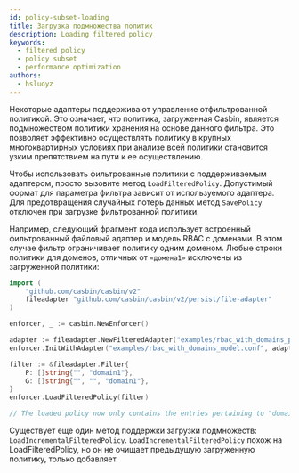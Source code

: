 ```yaml
---
id: policy-subset-loading
title: Загрузка подмножества политик
description: Loading filtered policy
keywords:
  - filtered policy
  - policy subset
  - performance optimization
authors:
  - hsluoyz
---
```


Некоторые адаптеры поддерживают управление отфильтрованной политикой. Это означает, что политика, загруженная Casbin, является подмножеством политики хранения на основе данного фильтра. Это позволяет эффективно осуществлять политику в крупных многоквартирных условиях при анализе всей политики становится узким препятствием на пути к ее осуществлению.

Чтобы использовать фильтрованные политики с поддерживаемым адаптером, просто вызовите метод `LoadFilteredPolicy`. Допустимый формат для параметра фильтра зависит от используемого адаптера. Для предотвращения случайных потерь данных метод `SavePolicy` отключен при загрузке фильтрованной политики.

Например, следующий фрагмент кода использует встроенный фильтрованный файловый адаптер и модель RBAC с доменами. В этом случае фильтр ограничивает политику одним доменом. Любые строки политики для доменов, отличных от `«домена1»` исключены из загруженной политики:

```go
import (
    "github.com/casbin/casbin/v2"
    fileadapter "github.com/casbin/casbin/v2/persist/file-adapter"
)

enforcer, _ := casbin.NewEnforcer()

adapter := fileadapter.NewFilteredAdapter("examples/rbac_with_domains_policy.csv")
enforcer.InitWithAdapter("examples/rbac_with_domains_model.conf", adapter)

filter := &fileadapter.Filter{
    P: []string{"", "domain1"},
    G: []string{"", "", "domain1"},
}
enforcer.LoadFilteredPolicy(filter)

// The loaded policy now only contains the entries pertaining to "domain1".
```

Существует еще один метод поддержки загрузки подмножеств: `LoadIncrementalFilteredPolicy`. `LoadIncrementalFilteredPolicy` похож на LoadFilteredPolicy, но он не очищает предыдущую загруженную политику, только добавляет.
